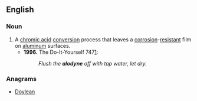 ==English==

===Noun===

{{en-noun}}

# A [[chromic acid]] [[conversion]] process that leaves a [[corrosion]]-[[resistant]] film on [[aluminum]] surfaces.
#* '''1996.''' The Do-It-Yourself 747[http://www.wanttaja.com/avlinks/diy747.htm]:
#*: ''Flush the '''alodyne''' off with tap water, let dry.''

===Anagrams===
* [[Doylean#English|Doylean]]